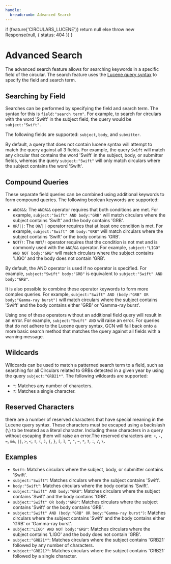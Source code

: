 ```yaml
---
handle:
  breadcrumb: Advanced Search
---
```



  if (feature('CIRCULARS_LUCENE')) return null
  else throw new Response(null, { status: 404 })
}

# Advanced Search

The advanced search feature allows for searching keywords in a specific field of the circular. The search feature uses the [Lucene query syntax](https://lucene.apache.org/core/2_9_4/queryparsersyntax.html) to specify the field and search term.

## Searching by Field

Searches can be performed by specifying the field and search term. The syntax for this is `field:"search term"`. For example, to search for circulars with the word 'Swift' in the subject field, the query would be `subject:"Swift"`.

The following fields are supported: `subject`, `body`, and `submitter`.

By default, a query that does not contain lucene syntax will attempt to match the query against all 3 fields. For example, the query `Swift` will match any circular that contains the word 'Swift' in the subject, body, or submitter fields, whereas the query `subject:"Swift"` will only match circulars where the subject contains the word 'Swift'.

## Compound Queries

These separate field queries can be combined using additional keywords to form compound queries. The following boolean keywords are supported:

- `AND`/`&&`: The `AND`/`&&` operator requires that both conditions are met. For example, `subject:"Swift" AND body:"GRB"` will match circulars where the subject contains 'Swift' and the body contains 'GRB'.
- `OR`/`||`: The `OR`/`||` operator requires that at least one condition is met. For example, `subject:"Swift" OR body:"GRB"` will match circulars where the subject contains 'Swift' or the body contains 'GRB'.
- `NOT`/`!`: The `NOT`/`!` operator requires that the condition is not met and is commonly used with the `AND`/`&&` operator. For example, `subject:"LIGO" AND NOT body:"GRB"` will match circulars where the subject contains 'LIGO' and the body does not contain 'GRB'.

By default, the AND operator is used if no operator is specified. For example, `subject:"Swift" body:"GRB"` is equivalent to `subject:"Swift" AND body:"GRB"`.

It is also possible to combine these operator keywords to form more complex queries. For example, `subject:"Swift" AND (body:"GRB" OR body:"Gamma-ray burst")` will match circulars where the subject contains 'Swift' and the body contains either 'GRB' or 'Gamma-ray burst'.

Using one of these operators without an additional field query will result in an error. For example, `subject:"Swift" AND` will raise an error. For queries that do not adhere to the Lucene query syntax, GCN will fall back onto a more basic search method that matches the query against all fields with a warning message.

## Wildcards

Wildcards can be used to match a patterned search term to a field, such as searching for all Circulars related to GRBs detected in a given year by using the query `subject:"GRB21*"`. The following wildcards are supported:

- `*`: Matches any number of characters.
- `?`: Matches a single character.

## Reserved Characters

there are a number of reserved characters that have special meaning in the Lucene query syntax. These characters must be escaped using a backslash (`\`) to be treated as a literal character. Including these characters in a query without escaping them will raise an error.The reserved characters are: `+`, `-`, `=`, `&&`, `||`, `>`, `<`, `!`, `(`, `)`, `{`, `}`, `[`, `]`, `^`, `"`, `~`, `*`, `?`, `:`, `/`, `\`.

## Examples

- `Swift`: Matches circulars where the subject, body, or submitter contains 'Swift'.
- `subject:"Swift"`: Matches circulars where the subject contains 'Swift'.
- `body:"Swift"`: Matches circulars where the body contains 'Swift'.
- `subject:"Swift" AND body:"GRB"`: Matches circulars where the subject contains 'Swift' and the body contains 'GRB'.
- `subject:"Swift" OR body:"GRB"`: Matches circulars where the subject contains 'Swift' or the body contains 'GRB'.
- `subject:"Swift" AND (body:"GRB" OR body:"Gamma-ray burst")`: Matches circulars where the subject contains 'Swift' and the body contains either 'GRB' or 'Gamma-ray burst'.
- `subject:"LIGO" AND NOT body:"GRB"`: Matches circulars where the subject contains 'LIGO' and the body does not contain 'GRB'.
- `subject:"GRB21*"`: Matches circulars where the subject contains 'GRB21' followed by any number of characters.
- `subject:"GRB21?"`: Matches circulars where the subject contains 'GRB21' followed by a single character.
